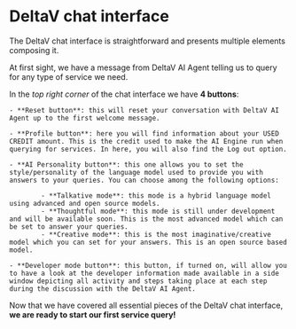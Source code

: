 # DeltaV chat interface

The DeltaV chat interface is straightforward and presents multiple elements composing it.

At first sight, we have a message from DeltaV AI Agent telling us to query for any type of service we need.

In the _top right corner_ of the chat interface we have **4 buttons**:

    - **Reset button**: this will reset your conversation with DeltaV AI Agent up to the first welcome message.

    - **Profile button**: here you will find information about your USED CREDIT amount. This is the credit used to make the AI Engine run when querying for services. In here, you will also find the Log out option.

    - **AI Personality button**: this one allows you to set the style/personality of the language model used to provide you with answers to your queries. You can choose among the following options:

            - **Talkative mode**: this mode is a hybrid language model using advanced and open source models.
            - **Thoughtful mode**: this mode is still under development and will be available soon. This is the most advanced model which can be set to answer your queries.
            - **Creative mode**: this is the most imaginative/creative model which you can set for your answers. This is an open source based model.

    - **Developer mode button**: this button, if turned on, will allow you to have a look at the developer information made available in a side window depicting all activity and steps taking place at each step during the discussion with the DeltaV AI Agent.

Now that we have covered all essential pieces of the DeltaV chat interface, **we are ready to start our first service query!**
